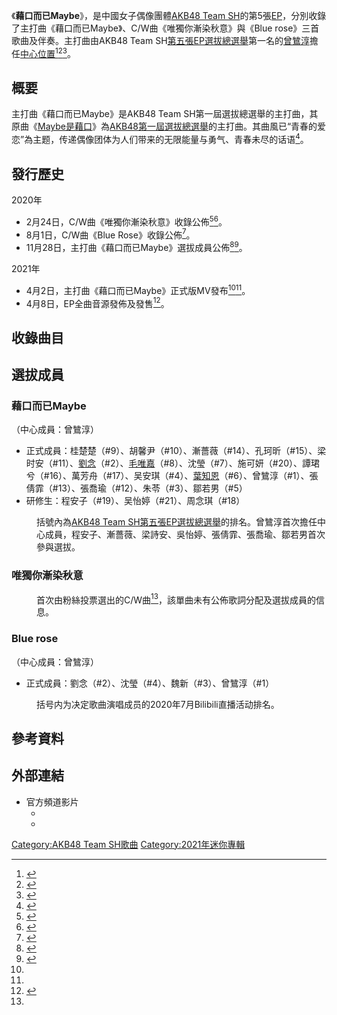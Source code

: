 {{otheruse|subject=AKB48 Team SH的EP|other=主打曲的日文原版|Maybe是藉口}}
{{Primarysources|time=2021-04-19T12:04:35+00:00}}
{{Infobox album
| name = 《藉口而已Maybe》
| cover = 
| alt = 
| type = EP
| artist = [[AKB48_Team_SH|AKB48 Team SH]]
| album = 
| language = {{hlist|[[普通話|普通話]]|[[英語|英語]]}}
| released = {{start date|2021|4|8}}
| format = {{hlist|[[CD|CD]]＋[[DVD|DVD]]|[[數位音樂下載|數位音樂下載]]}}
| recorded =
| studio =
| venue =
| genre = {{hlist|[[中文流行音樂|中文流行音樂]]|[[日本流行音樂|日本流行音樂]]}}
| length = {{Duration|m=26|s=30}}
| label = 新匯集團上海聲像出版社
| composer = 
| arranger = 
| producer = [[秋元康|秋元康]]
| prev_title = 《[[迎向未來的風|迎向未來的風]]》
| prev_year = 2020
| next_title = 《[[千秋令|千秋令]]》
| next_year = 2021
| misc = {{External music video|type=EP|{{plainlist|
* {{Bilibili|BV1UU4y1a7o5|《藉口而已Maybe》MV}}
* {{YouTube|QljIz63UmoA|《藉口而已Maybe》MV}}}}}}
}}

《'''藉口而已Maybe'''》，是中國女子偶像團體[[AKB48_Team_SH|AKB48 Team SH]]的第5張[[迷你專輯|EP]]，分別收錄了主打曲《藉口而已Maybe》、C/W曲《唯獨你漸染秋意》與《Blue rose》三首歌曲及伴奏。主打曲由AKB48 Team SH[[AKB48_Team_SH#選拔總選舉|第五張EP選拔總選舉]]第一名的[[曾鷥淳|曾鷥淳]]擔任[[AKB48組合構成#中心位置|中心位置]]<ref>{{cite web|url=https://www.sohu.com/a/435111813_120823584/?pvid=000115_3w_a|title=AKB48 Team SH首届偶像嘉年华收官 曾鸶淳刘念朱苓居三甲|publisher=搜狐|date=2020-11-29|access-date=2021-04-09|language=zh-cn}}</ref><ref name="TCNEW">{{cite web |author1=yin乐Big榜 |title=唤醒记忆，品尝青春 AKB48 Team SH首支总选单曲《借口而已Maybe》MV正式上线 |url=https://xw.qq.com/cmsid/20210402A03YXG00?f=newdc |website=Tencent |accessdate=2021-04-02}}</ref><ref name="CNNEW">{{cite web |author1=中国互联网新闻中心 |title=AKB48 Team SH首支总选单曲《借口而已Maybe》MV正式上线 |url=https://baijiahao.baidu.com/s?id=1695908952194936438&wfr=spider&for=pc |website=百度 |accessdate=2021-04-02}}</ref>。

== 概要 ==
主打曲《藉口而已Maybe》是AKB48 Team SH第一屆選拔總選舉的主打曲，其原曲《[[Maybe是藉口|Maybe是藉口]]》為[[AKB48|AKB48]][[AKB48第13張單曲選拔總選舉「向神發誓，動真格」|第一屆選拔總選舉]]的主打曲。其曲風已“青春的爱恋”為主题，传递偶像团体为人们带来的无限能量与勇气、青春未尽的话语<ref name="AKBCHINANEWS">{{cite web|url=http://www.akb48-china.com/official-notice/news-id/313/|title=AKB48 Team SH总选单曲《借口而已Maybe》MV上线|publisher=AKB48 Team SH官方網站|date=2020-04-02|access-date=2021-04-09|language=zh-cn}}</ref>。

==發行歷史==
; 2020年
* 2月24日，C/W曲《唯獨你漸染秋意》收錄公佈<ref name="EPCW">{{cite web |author1=AKB48 Team SH |title=EP C/W曲由你来定计划即将开启！ |url=https://www.facebook.com/AKB48TeamSH/photos/akb48teamsh-ep-cw%E6%9B%B2%E7%94%B1%E4%BD%A0%E6%9D%A5%E5%AE%9A%E8%AE%A1%E5%88%92%E5%8D%B3%E5%B0%86%E5%BC%80%E5%90%AF%E5%8F%AA%E8%A6%81%E8%B4%AD%E4%B9%B0%E6%96%B0%E4%B8%93%E8%BE%91-365%E5%A4%A9%E6%8C%81%E7%BB%AD%E7%9A%84%E7%88%B1%E6%81%8B-%E4%BB%BB%E4%B8%80%E7%89%88%E6%9C%AC%E5%B0%B1%E8%83%BD%E5%BE%97%E5%88%B0%E4%B8%80%E5%BC%A0%E6%8A%95%E7%A5%A8%E5%88%B8akb48-team-sh-%E7%9A%84ep-cw%E6%9B%B2/1170219133183335/ |website=Facebook |accessdate=2019-11-24}}</ref><ref>{{cite web |author1=AKB48 Team SH |title=EP C/W曲由你来定活动的投票统计结果出炉啦 |url=https://weibo.com/6395178860/IvHRICGKM |website=微博 |accessdate=2020-02-24}}</ref>。
* 8月1日，C/W曲《Blue Rose》收錄公佈<ref>{{cite web |author1=AKB48 Team SH |title=7月金瓜子月榜前四 |url=https://weibo.com/6395178860/JdVkusGxX |website=微博 |accessdate=2020-08-01}}</ref>。
* 11月28日，主打曲《藉口而已Maybe》選拔成員公佈<ref>{{cite web |author1=AKB48 Team SH |title=第五张EP选拔总选举细则已出！
 |url=https://weibo.com/u/6395178860?layerid=4554145681640400 |website=微博 |accessdate=2020-09-28}}</ref><ref>{{cite web |author1=AKB48 Team SH |title=AKB48 Team SH第5张选拔总选举最终排名公布！ |url=http://www.akb48-china.com/official-notice/news-id/262/ |website=AKB48China |accessdate=2020-12-02}}</ref>。

; 2021年
* 4月2日，主打曲《藉口而已Maybe》正式版MV發布<ref name="TCNEW"/><ref name="CNNEW"/>。
* 4月8日，EP全曲音源發佈及發售<ref>{{cite web|url=https://weibo.com/6395178860/4623660726619467|title=『Maybe』是拖延做出决定时惯用的借口，悸动却缺乏勇气，缠绕在青春里的千丝万缕，不溢于言表的心情稚嫩而可爱。#AKB48TSH首张总选单曲#《#借口而已Maybe#》全新EP正式上线！|publisher=微博|date=2021-04-08|access-date=2021-04-09|language=zh-cn}}</ref>。

== 收錄曲目 ==
{{Track listing
| font_size = small
| collapsed = 
| headline = CD<ref>{{cite web|url=https://weibo.com/6395178860/4621531697382470|title=《#借口而已Maybe# 》EP已经在官方商 🛒 城开启预售啦！卫星akb48teamshfanclub|publisher=AKB48 Team SH官方微博|date=2020-04-02|access-date=2021-04-09|language=zh-cn}}</ref>
| extra_column = 原曲
| total_length = 26:30

| all_writing = 
| all_music = 
| all_lyrics = {{lang|ja|[[秋元康|秋元康]]}}
| all_arranger = 
| all_producer = 
| all_note = 

| title_width = 
| writing_width = 
| music_width = 
| lyrics_width = 
| arranger_width = 
| producer_width = 
| extra_width = 

| title1 = 《藉口而已Maybe》
| note1 = 
| longnote1 = 
| writer1 = 
| music1 = {{lang|ja|[[俊龍|俊龍]]}}
| lyrics1 = Manjusaka{{small|（中文詞）}}
| arranger1 = {{link-ja|野中雄一|野中"まさ"雄一}}
| producer1 = 
| extra1 = 《[[Maybe是藉口|Maybe是藉口]]》
| length1 = 4:09<span class="ref"><ref>{{cite web |author1=中国版权保护中心 |title=录音制品《借口而已Maybe》ISRC资料 |url=http://www.isrc.org.cn/information/websearchcontent_showdata.do?pid=1291550 |website=中国标准录音制品编码（ISRC）中心}}</ref></span>

| title2 = 《唯獨你漸染秋意》
| note2 = 
| longnote2 = 
| writer2 = 
| music2 = {{link-ja|奥田基|奥田もとい}}
| lyrics2 = 小潼{{small|（中文詞）}}
| arranger2 = {{link-ja|久下真音|久下真音}}
| producer2 = 
| extra2 = 《[[Halloween_Night|只有你籠罩秋色]]》
| length2 = 4:29<span class="ref"><ref>{{cite web |author1=中国版权保护中心 |title=录音制品《唯独你渐染秋意》ISRC资料 |url=http://www.isrc.org.cn/information/websearchcontent_showdata.do?pid=1291551 |website=中国标准录音制品编码（ISRC）中心}}</ref></span>

| title3 = 《Blue rose》
| note3 = 
| longnote3 = 
| writer3 = 
| music3 = {{lang|ja|上田晃司}}
| lyrics3 = 王媛{{small|（中文詞）}}
| arranger3 = {{lang|ja|大内哲也}}
| producer3 = 
| extra3 = 《[[Team_K_2nd_Stage「青春女孩」|Blue rose]]》
| length3 = 4:37<span class="ref"><ref>{{cite web |author1=中国版权保护中心 |title=录音制品《Blue rose》ISRC资料 |url=http://www.isrc.org.cn/information/websearchcontent_showdata.do?pid=1291552 |website=中国标准录音制品编码（ISRC）中心}}</ref></span>

| title4 = 《藉口而已Maybe》
| note4 = off vocal ver.
| longnote4 = 
| writer4 = 
| music4 = {{lang|ja|俊龍}}
| lyrics4 = 
| arranger4 = 野中雄一
| producer4 = 
| extra4 = 
| length4 = 4:09

| title5 = 《唯獨你漸染秋意》
| note5 = off vocal ver.
| longnote5 = 
| writer5 = 
| music5 = 奥田基
| lyrics5 = 
| arranger5 = 久下真音
| producer5 = 
| extra5 = 
| length5 = 4:29

| title6 = 《Blue rose》
| note6 = off vocal ver.
| longnote6 = 
| writer6 = 
| music6 = 上田晃司
| lyrics6 = 
| arranger6 = 大内哲也
| producer6 = 
| extra6 = 
| length6 = 4:37
}}

{{Track listing
| font_size = small
| collapsed =
| headline = DVD（仅B版）
| extra_column = 
| total_length = 

| title1 = 《藉口而已Maybe》MV
| note1 = 
| longnote1 = 

| title2 = 《藉口而已Maybe》MV Making 特典影像
| note2 = 
| longnote2 = 
}}

== 選拔成員 ==
=== 藉口而已Maybe ===
（中心成員：曾鷥淳）
* 正式成員：桂楚楚（#9）、胡馨尹（#10）、漸薔薇（#14）、孔珂昕（#15）、梁时安（#11）、[[劉念_(AKB48_Team_SH)|劉念]]（#2）、[[毛唯嘉|毛唯嘉]]（#8）、沈瑩（#7）、施可妍（#20）、譚珺兮（#16）、萬芳舟（#17）、吴安琪（#4）、[[葉知恩|葉知恩]]（#6）、曾鷥淳（#1）、張倩霏（#13）、張喬瑜（#12）、朱苓（#3）、鄒若男（#5）
* 研修生：程安子（#19）、吴怡婷（#21）、周念琪（#18）
: 括號內為[[AKB48_Team_SH#第五張EP選拔總選舉|AKB48 Team SH第五張EP選拔總選舉]]的排名。曾鷥淳首次擔任中心成員，程安子、漸薔薇、梁詩安、吳怡婷、張倩霏、張喬瑜、鄒若男首次參與選拔。

=== 唯獨你漸染秋意 ===
: 首次由粉絲投票選出的C/W曲<ref name="EPCW"/>，該單曲未有公佈歌詞分配及選拔成員的信息。

=== Blue rose ===
（中心成員：曾鷥淳）
* 正式成員：劉念（#2）、沈瑩（#4）、魏新（#3）、曾鷥淳（#1）
: 括号内为决定歌曲演唱成员的2020年7月Bilibili直播活动排名。

== 參考資料 ==
{{reflist}}

== 外部連結 ==
* 官方頻道影片{{zh-cn}}
** {{YouTube|QljIz63UmoA|《藉口而已Maybe》正式版MV}}
**{{Bilibili|BV1UU4y1a7o5|《藉口而已Maybe》MV}}
{{AKB48 Team SH}}
[[Category:AKB48_Team_SH歌曲|Category:AKB48 Team SH歌曲]]
[[Category:2021年迷你專輯|Category:2021年迷你專輯]]